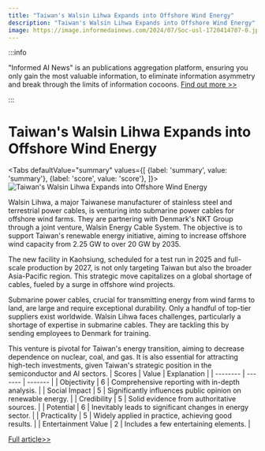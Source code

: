 ```yaml
---
title: "Taiwan's Walsin Lihwa Expands into Offshore Wind Energy"
description: "Taiwan's Walsin Lihwa Expands into Offshore Wind Energy"
image: https://image.informedainews.com/2024/07/Soc-usl-1720414707-0.jpg
---
```



:::info

"Informed AI News" is an publications aggregation platform, ensuring you only gain the most valuable information, to eliminate information asymmetry and break through the limits of information cocoons.  [Find out more >>](/)

:::

# Taiwan's Walsin Lihwa Expands into Offshore Wind Energy


<Tabs
	defaultValue="summary"
	values={[
	{label: 'summary', value: 'summary'},
	{label: 'score', value: 'score'},
]}>
<TabItem value="summary">
<img
  src="https://image.informedainews.com/2024/07/Soc-usl-1720414707-0.jpg"
  alt="Taiwan's Walsin Lihwa Expands into Offshore Wind Energy"
/>



Walsin Lihwa, a major Taiwanese manufacturer of stainless steel and terrestrial power cables, is venturing into submarine power cables for offshore wind farms. They are partnering with Denmark's NKT Group through a joint venture, Walsin Energy Cable System. The objective is to support Taiwan's renewable energy initiative, aiming to increase offshore wind capacity from 2.25 GW to over 20 GW by 2035.

The new facility in Kaohsiung, scheduled for a test run in 2025 and full-scale production by 2027, is not only targeting Taiwan but also the broader Asia-Pacific region. This strategic move capitalizes on a global shortage of cables, fueled by a surge in offshore wind projects.

Submarine power cables, crucial for transmitting energy from wind farms to land, are large and require exceptional durability. Only a handful of top-tier suppliers exist worldwide. Walsin Lihwa faces challenges, particularly a shortage of expertise in submarine cables. They are tackling this by sending employees to Denmark for training.

This venture is pivotal for Taiwan's energy transition, aiming to decrease dependence on nuclear, coal, and gas. It is also essential for attracting high-tech investments, given Taiwan's strategic position in the semiconductor and AI sectors.
</TabItem>
<TabItem value="score">
	| Scores     | Value   | Explanation |
	| -------- | ------- | ------- |
	| Objectivity  | 6    | Comprehensive reporting with in-depth analysis.    |
	| Social Impact | 5     | Significantly influences public opinion on renewable energy.    |
	| Credibility    | 5    | Solid evidence from authoritative sources.    |
	| Potential    | 6    | Inevitably leads to significant changes in energy sector.    |
	| Practicality    | 5    | Widely applied in practice, achieving good results.    |
	| Entertainment Value    | 2    | Includes a few entertaining elements.    |
</TabItem>
</Tabs>

[Full article>>](https://asia.nikkei.com/Spotlight/Supply-Chain/Taiwan-s-top-power-cable-maker-ventures-into-offshore-wind)
